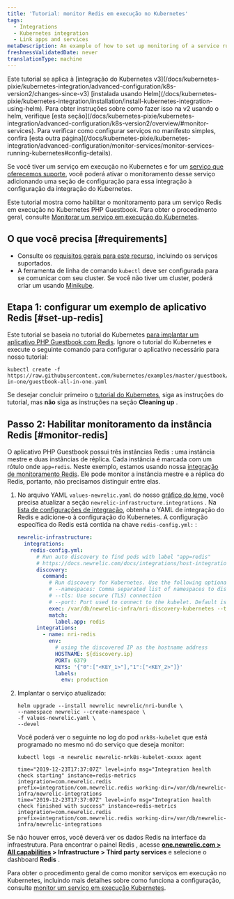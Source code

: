 ```yaml
---
title: 'Tutorial: monitor Redis em execução no Kubernetes'
tags:
  - Integrations
  - Kubernetes integration
  - Link apps and services
metaDescription: An example of how to set up monitoring of a service running on Kubernetes.
freshnessValidatedDate: never
translationType: machine
---
```


<Callout variant="tip">
  Este tutorial se aplica à [integração do Kubernetes v3](/docs/kubernetes-pixie/kubernetes-integration/advanced-configuration/k8s-version2/changes-since-v3) [instalada usando Helm](/docs/kubernetes-pixie/kubernetes-integration/installation/install-kubernetes-integration-using-helm). Para obter instruções sobre como fazer isso na v2 usando o helm, verifique [esta seção](/docs/kubernetes-pixie/kubernetes-integration/advanced-configuration/k8s-version2/overview/#monitor-services). Para verificar como configurar serviços no manifesto simples, confira [esta outra página](/docs/kubernetes-pixie/kubernetes-integration/advanced-configuration/monitor-services/monitor-services-running-kubernetes#config-details).
</Callout>

Se você tiver um serviço em execução no Kubernetes e for um [serviço que oferecemos suporte](/docs/monitor-service-running-kubernetes#integration-configs), você poderá ativar o monitoramento desse serviço adicionando uma seção de configuração para essa integração à configuração da integração do Kubernetes.

Este tutorial mostra como habilitar o monitoramento para um serviço Redis em execução no Kubernetes PHP Guestbook. Para obter o procedimento geral, consulte [Monitorar um serviço em execução do Kubernetes](/docs/monitor-service-running-kubernetes).

## O que você precisa [#requirements]

* Consulte os [requisitos gerais para este recurso](/docs/monitor-service-running-kubernetes#requirements), incluindo os serviços suportados.
* A ferramenta de linha de comando `kubectl` deve ser configurada para se comunicar com seu cluster. Se você não tiver um cluster, poderá criar um usando [Minikube](https://kubernetes.io/docs/setup/minikube).

## Etapa 1: configurar um exemplo de aplicativo Redis [#set-up-redis]

Este tutorial se baseia no tutorial do Kubernetes [para implantar um aplicativo PHP Guestbook com Redis](https://kubernetes.io/docs/tutorials/stateless-application/guestbook/). Ignore o tutorial do Kubernetes e execute o seguinte comando para configurar o aplicativo necessário para nosso tutorial:

```shell
kubectl create -f https://raw.githubusercontent.com/kubernetes/examples/master/guestbook/all-in-one/guestbook-all-in-one.yaml
```

Se desejar concluir primeiro o [tutorial do Kubernetes](https://kubernetes.io/docs/tutorials/stateless-application/guestbook/), siga as instruções do tutorial, mas **não** siga as instruções na seção <DNT>**Cleaning up**</DNT> .

## Passo 2: Habilitar monitoramento da instância Redis [#monitor-redis]

O aplicativo PHP Guestbook possui três instâncias Redis : uma instância mestre e duas instâncias de réplica. Cada instância é marcada com um rótulo onde `app=redis`. Neste exemplo, estamos usando nossa [integração de monitoramento Redis](/docs/integrations/host-integrations/host-integrations-list/redis-monitoring-integration). Ele pode monitor a instância mestre e a réplica do Redis, portanto, não precisamos distinguir entre elas.

1. No arquivo YAML `values-newrelic.yaml` do nosso [gráfico do leme,](/docs/kubernetes-pixie/kubernetes-integration/installation/install-kubernetes-integration-using-helm) você precisa atualizar a seção `newrelic-infrastructure.integrations` . Na [lista de configurações de integração](/docs/monitor-service-running-kubernetes#integration-configs), obtenha o YAML de integração do Redis e adicione-o à configuração do Kubernetes. A configuração específica do Redis está contida na chave `redis-config.yml:` :

   ```yaml
   newrelic-infrastructure:
     integrations:
       redis-config.yml:
         # Run auto discovery to find pods with label "app=redis"
         # https://docs.newrelic.com/docs/integrations/host-integrations/installation/container-auto-discovery
         discovery:
           command:
             # Run discovery for Kubernetes. Use the following optional arguments:
             # --namespaces: Comma separated list of namespaces to discover pods on
             # --tls: Use secure (TLS) connection
             # --port: Port used to connect to the kubelet. Default is 10255
             exec: /var/db/newrelic-infra/nri-discovery-kubernetes --tls --port 10250
             match:
               label.app: redis
         integrations:
           - name: nri-redis
             env:
               # using the discovered IP as the hostname address
               HOSTNAME: ${discovery.ip}
               PORT: 6379
               KEYS: '{"0":["<KEY_1>"],"1":["<KEY_2>"]}'
               labels:
                 env: production
   ```

2. Implantar o serviço atualizado:

   ```shell
   helm upgrade --install newrelic newrelic/nri-bundle \
   --namespace newrelic --create-namespace \
   -f values-newrelic.yaml \
   --devel
   ```

   Você poderá ver o seguinte no log do pod `nrk8s-kubelet` que está programado no mesmo nó do serviço que deseja monitor:

   ```shell
   kubectl logs -n newrelic newrelic-nrk8s-kubelet-xxxxx agent
   ```

   ```
   time="2019-12-23T17:37:07Z" level=info msg="Integration health check starting" instance=redis-metrics integration=com.newrelic.redis prefix=integration/com.newrelic.redis working-dir=/var/db/newrelic-infra/newrelic-integrations
   time="2019-12-23T17:37:07Z" level=info msg="Integration health check finished with success" instance=redis-metrics integration=com.newrelic.redis prefix=integration/com.newrelic.redis working-dir=/var/db/newrelic-infra/newrelic-integrations
   ```

Se não houver erros, você deverá ver os dados Redis na interface da infraestrutura. Para encontrar o painel Redis , acesse <DNT>**[one.newrelic.com > All capabilities](https://one.newrelic.com/all-capabilities) > Infrastructure > Third party services**</DNT> e selecione o dashboard <DNT>**Redis**</DNT> .

Para obter o procedimento geral de como monitor serviços em execução no Kubernetes, incluindo mais detalhes sobre como funciona a configuração, consulte [monitor um serviço em execução Kubernetes](/docs/monitor-service-running-kubernetes).